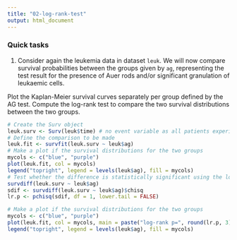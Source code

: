 ```yaml
---
title: "02-log-rank-test"
output: html_document
---
```


### Quick tasks

1. Consider again the leukemia data in dataset `leuk`. We will now compare survival probabilities between the groups given by `ag`, representing the test result for the presence of Auer rods and/or significant granulation of leukaemic cells.

Plot the Kaplan-Meier survival curves separately per group defined by the AG test. Compute the log-rank test to compare the two survival distributions between the two groups.

```r
# Create the Surv object
leuk.surv <- Surv(leuk$time) # no event variable as all patients experience the event (death)
# Define the comparison to be made
leuk.fit <- survfit(leuk.surv ~ leuk$ag)
# Make a plot if the survival distributions for the two groups
mycols <- c("blue", "purple")
plot(leuk.fit, col = mycols)
legend("topright", legend = levels(leuk$ag), fill = mycols)
# Test whether the difference is statistically significant using the log-rank test
survdiff(leuk.surv ~ leuk$ag)
sdif <- survdiff(leuk.surv ~ leuk$ag)$chisq
lr.p <- pchisq(sdif, df = 1, lower.tail = FALSE)

# Make a plot if the survival distributions for the two groups
mycols <- c("blue", "purple")
plot(leuk.fit, col = mycols, main = paste("log-rank p=", round(lr.p, 3)))
legend("topright", legend = levels(leuk$ag), fill = mycols)

```